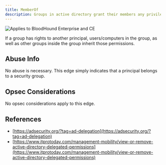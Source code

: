 ```yaml
---
title: MemberOf
description: Groups in active directory grant their members any privileges the group itself has. 
---
```


<img noZoom src="/assets/enterprise-AND-community-edition-pill-tag.svg" alt="Applies to BloodHound Enterprise and CE"/>

If a group has rights to another principal, users/computers in the group, as well as other groups inside the group inherit those permissions.

Abuse Info[](#heading-1)
------------------------

No abuse is necessary. This edge simply indicates that a principal belongs to a security group.

Opsec Considerations[](#heading-2)
----------------------------------

No opsec considerations apply to this edge.

References[](#heading-3)
------------------------

* [https://adsecurity.org/?tag=ad-delegation](https://adsecurity.org/?tag=ad-delegation)
* [https://www.itprotoday.com/management-mobility/view-or-remove-active-directory-delegated-permissions](https://www.itprotoday.com/management-mobility/view-or-remove-active-directory-delegated-permissions)
